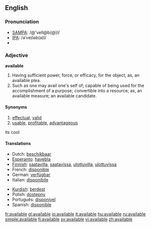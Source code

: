 ==English==

===Pronunciation===
*[[w:SAMPA|SAMPA]]: /@'veIl@b(@)l/
*[[w:IPA|IPA]]: /əˈveɪləb(ə)l/
*{{audio|en-us-available.ogg|Audio (US)}}

===Adjective===
'''available'''

#Having sufficient power, force, or efficacy, for the object; as, an available plea.
#Such as one may avail one's self of; capable of being used for the accomplishment of a purpose; convertible into a resource; as, an available measure; an available candidate.

====Synonyms====
#[[effectual]], [[valid]] 
#[[usable]], [[profitable]], [[advantageous]]

its cool

====Translations====
{{top}}
*Dutch: [[beschikbaar]]
*[[Esperanto]]: [[havebla]]
*[[Finnish]]: [[saatavilla]], [[saatavissa]], [[ulottuvilla]], [[ulottuvissa]]
*French: [[disponible]]
*German: [[verfügbar]]
*Italian: [[disponibile]]
{{mid}}
*[[Kurdish]]: [[berdest]]
*Polish: [[dostępny]]
*Português: [[disponível]]
*Spanish: [[disponible]]

{{bottom}}

[[fr:available]]
[[gl:available]]
[[io:available]]
[[it:available]]
[[hu:available]]
[[ru:available]]
[[simple:available]]
[[fi:available]]
[[sv:available]]
[[vi:available]]
[[zh:available]]